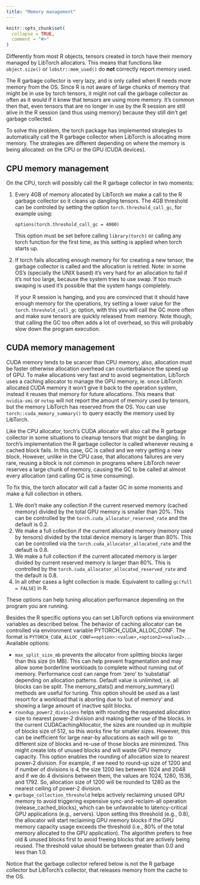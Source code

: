 ```yaml
---
title: "Memory management"
---
```


```r
knitr::opts_chunk$set(
  collapse = TRUE,
  comment = "#>"
)
```

Differently from most R objects, tensors created in torch have their memory managed
by LibTorch allocators. This means that functions like `object.size()` or `lobstr::mem_used()`
do **not** correctly report memory used.

The R garbage collector is very lazy, and is only called when R needs more memory
from the OS. Since R is not aware of large chunks of memory that might be in use 
by torch tensors, it might not call the garbage collector as often as it would if
it knew that tensors are using more memory. It's common then that, even tensors that
are no longer in use by the R session are still alive in the R session (and thus using
memory) because they still din't get garbage collected.

To solve this problem, the torch package has implemented strategies to automatically
call the R garbage collector when LibTorch is allocating more memory. The strategies
are different depending on where the memory is being allocated: on the CPU or the
GPU (CUDA devices).

## CPU memory management

On the CPU, torch will possibly call the R garbage collector in two moments:

1. Every 4GB of memory allocated by LibTorch we make a call to the R garbage collector
   so it cleans up dangling tensors. The 4GB threshold can be controled by setting 
   the option `torch.threshold_call_gc`, for example using:
   
   ```
   options(torch.threshold_call_gc = 4000)
   ```
   
   This option must be set before calling `library(torch)` or calling any torch
   function for the first time, as this setting is applied when torch starts up.

2. If torch fails allocating enough memory for for creating a new tensor, the 
   garbage collector is called and the allocation is retried. Note: in some OS's
   (specially the UNIX based) it's very hard for an allocation to fail if it's
   not too large, because the system tries to use swap. If too much swaping is
   used it's possible that the system hangs completely. 
   
   If your R session is hanging, and you are convinced that it should have enough 
   memory for the operations, try setting a lower value for the `torch.threshold_call_gc` 
   option, with this you will call the GC more often and make sure tensors are
   quickly released from memory. Note though, that calling the GC too often adds
   a lot of overhead, so this will probably slow down the program execution.


## CUDA memory management

CUDA memory tends to be scarcer than CPU memory, also, allocation must be faster
otherwise allocation overhead can counterbalance the speed up of GPU. To make
allocations very fast and to avoid segmentation, LibTorch uses a caching allocator 
to manage the GPU memory, ie. once LibTorch allocated CUDA memory it won't give it
back to the operation system, instead it reuses that memory for future allocations.
This means that `nvidia-smi` or `nvtop` will not report the amount of memory used 
by tensors, but the memory LibTorch has reserved from the OS. You can use `torch::cuda_memory_summary()`
to query exactly the memory used by LibTorch.

Like the CPU allocator, torch's CUDA allocator will also call the R garbage collector
in some situations to cleanup tensors that might be dangling. In torch's implementation
the R garbage collector is called whenever reusing a cached block fails. In this case, GC
is called and we retry getting a new block. However, unlike in the CPU case, that allocations
failures are very rare, reusing a block is not common in programs where LibTorch never reserves 
a large chunk of memory, causing the GC to be called at almost every allocation (and 
calling GC is time consuming).

To fix this, the torch allocator will call a faster GC in some moments and make a full
collection in others.

1. We don't make any collection if the current reserved memory (cached memory)
   divided by the total GPU memory is smaller than 20%. This can be controlled
   by the `torch.cuda_allocator_reserved_rate` and the default is 0.2.
2. We make a full collection if the current allocated memory (memory used by tensors)
   divided by the total device memory is larger than 80%. This can be controlled
   via the `torch.cuda_allocator_allocated_rate` and the default is 0.8.
3. We make a full collection if the current allocated memory is larger divided by
   current reserved memory is larger than 80%. This is controlled by the `torch.cuda_allocator_allocated_reserved_rate` and the default is 0.8.
4. In all other cases a light collection is made. Equivalent to calling `gc(full = FALSE`) 
   in R.

These options can help tuning allocation performance depending on the program you
are running.

Besides the R specific options you can set LibTorch options via environment variables
as described below. The behavior of caching allocator can be controlled via environment variable PYTORCH_CUDA_ALLOC_CONF. The format is `PYTORCH_CUDA_ALLOC_CONF=<option>:<value>,<option2><value2>..`. Available options:

- `max_split_size_mb` prevents the allocator from splitting blocks larger than this size (in MB). This can help prevent fragmentation and may allow some borderline workloads to complete without running out of memory. Performance cost can range from ‘zero’ to ‘substatial’ depending on allocation patterns. Default value is unlimited, i.e. all blocks can be split. The memory_stats() and memory_summary() methods are useful for tuning. This option should be used as a last resort for a workload that is aborting due to ‘out of memory’ and showing a large amount of inactive split blocks.
- `roundup_power2_divisions` helps with rounding the requested allocation size to nearest power-2 division and making better use of the blocks. In the current CUDACachingAllocator, the sizes are rounded up in multiple of blocks size of 512, so this works fine for smaller sizes. However, this can be inefficient for large near-by allocations as each will go to different size of blocks and re-use of those blocks are minimized. This might create lots of unused blocks and will waste GPU memory capacity. This option enables the rounding of allocation size to nearest power-2 division. For example, if we need to round-up size of 1200 and if number of divisions is 4, the size 1200 lies between 1024 and 2048 and if we do 4 divisions between them, the values are 1024, 1280, 1536, and 1792. So, allocation size of 1200 will be rounded to 1280 as the nearest ceiling of power-2 division.
- `garbage_collection_threshold` helps actively reclaiming unused GPU memory to avoid triggering expensive sync-and-reclaim-all operation (release_cached_blocks), which can be unfavorable to latency-critical GPU applications (e.g., servers). Upon setting this threshold (e.g., 0.8), the allocator will start reclaiming GPU memory blocks if the GPU memory capacity usage exceeds the threshold (i.e., 80% of the total memory allocated to the GPU application). The algorithm prefers to free old & unused blocks first to avoid freeing blocks that are actively being reused. The threshold value should be between greater than 0.0 and less than 1.0.

Notice that the garbage collector refered below is not the R garbage collector but LibTorch's collector, that releases memory from the cache to the OS.
